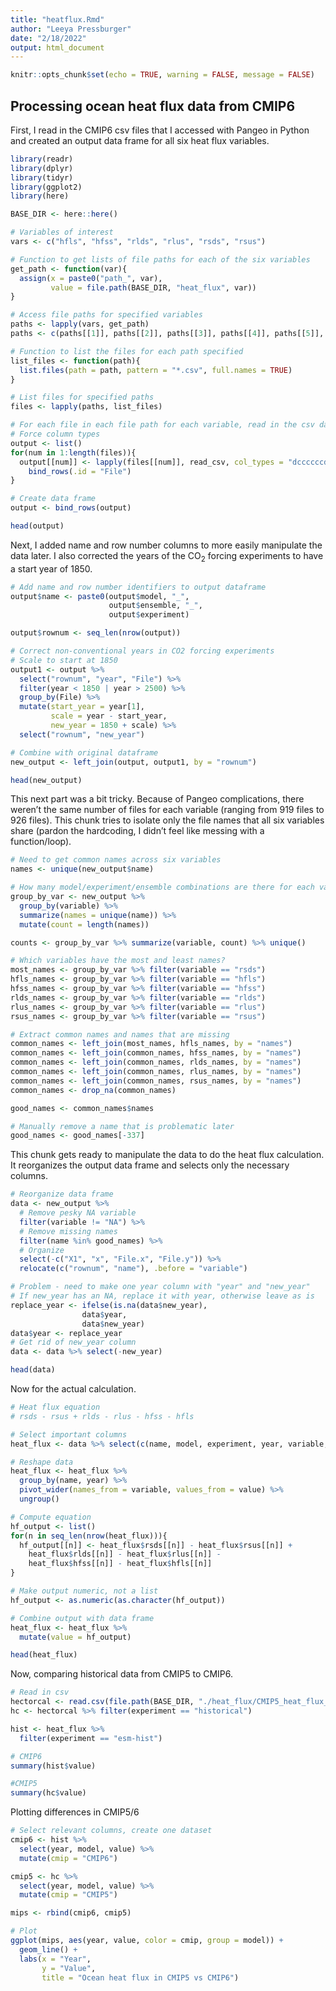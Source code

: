 ```yaml
---
title: "heatflux.Rmd"
author: "Leeya Pressburger"
date: "2/18/2022"
output: html_document
---
```


```r
knitr::opts_chunk$set(echo = TRUE, warning = FALSE, message = FALSE)
```

## Processing ocean heat flux data from CMIP6

First, I read in the CMIP6 csv files that I accessed with Pangeo in Python and 
created an output data frame for all six heat flux variables.

``` r
library(readr)
library(dplyr)
library(tidyr)
library(ggplot2)
library(here)

BASE_DIR <- here::here()

# Variables of interest
vars <- c("hfls", "hfss", "rlds", "rlus", "rsds", "rsus")

# Function to get lists of file paths for each of the six variables
get_path <- function(var){
  assign(x = paste0("path_", var), 
         value = file.path(BASE_DIR, "heat_flux", var))
}

# Access file paths for specified variables
paths <- lapply(vars, get_path)
paths <- c(paths[[1]], paths[[2]], paths[[3]], paths[[4]], paths[[5]], paths[[6]])

# Function to list the files for each path specified
list_files <- function(path){
  list.files(path = path, pattern = "*.csv", full.names = TRUE)
}

# List files for specified paths
files <- lapply(paths, list_files)

# For each file in each file path for each variable, read in the csv data
# Force column types
output <- list()
for(num in 1:length(files)){
  output[[num]] <- lapply(files[[num]], read_csv, col_types = "dccccccdd") %>%
    bind_rows(.id = "File")
}

# Create data frame
output <- bind_rows(output)

head(output)

```

Next, I added name and row number columns to more easily manipulate the data later.
I also corrected the years of the CO~2~ forcing experiments to have a start year of 1850. 

``` r
# Add name and row number identifiers to output dataframe
output$name <- paste0(output$model, "_", 
                      output$ensemble, "_", 
                      output$experiment)

output$rownum <- seq_len(nrow(output))

# Correct non-conventional years in CO2 forcing experiments
# Scale to start at 1850
output1 <- output %>%
  select("rownum", "year", "File") %>%
  filter(year < 1850 | year > 2500) %>%
  group_by(File) %>%
  mutate(start_year = year[1],
         scale = year - start_year,
         new_year = 1850 + scale) %>%
  select("rownum", "new_year")

# Combine with original dataframe
new_output <- left_join(output, output1, by = "rownum")

head(new_output)

```

This next part was a bit tricky. Because of Pangeo complications, there weren't the same number of files for each variable (ranging from 919 files to 926 files).
This chunk tries to isolate only the file names that all six variables share (pardon the hardcoding, I didn't feel like messing with a function/loop).

``` r
# Need to get common names across six variables
names <- unique(new_output$name)

# How many model/experiment/ensemble combinations are there for each variable?
group_by_var <- new_output %>%
  group_by(variable) %>%
  summarize(names = unique(name)) %>%
  mutate(count = length(names))

counts <- group_by_var %>% summarize(variable, count) %>% unique()

# Which variables have the most and least names?
most_names <- group_by_var %>% filter(variable == "rsds")
hfls_names <- group_by_var %>% filter(variable == "hfls")
hfss_names <- group_by_var %>% filter(variable == "hfss")
rlds_names <- group_by_var %>% filter(variable == "rlds")
rlus_names <- group_by_var %>% filter(variable == "rlus")
rsus_names <- group_by_var %>% filter(variable == "rsus")

# Extract common names and names that are missing
common_names <- left_join(most_names, hfls_names, by = "names")
common_names <- left_join(common_names, hfss_names, by = "names")
common_names <- left_join(common_names, rlds_names, by = "names")
common_names <- left_join(common_names, rlus_names, by = "names")
common_names <- left_join(common_names, rsus_names, by = "names")
common_names <- drop_na(common_names)

good_names <- common_names$names

# Manually remove a name that is problematic later
good_names <- good_names[-337]

```

This chunk gets ready to manipulate the data to do the heat flux calculation.
It reorganizes the output data frame and selects only the necessary columns.

``` r
# Reorganize data frame
data <- new_output %>%
  # Remove pesky NA variable
  filter(variable != "NA") %>%
  # Remove missing names
  filter(name %in% good_names) %>%
  # Organize
  select(-c("X1", "x", "File.x", "File.y")) %>%
  relocate(c("rownum", "name"), .before = "variable")

# Problem - need to make one year column with "year" and "new_year"
# If new_year has an NA, replace it with year, otherwise leave as is
replace_year <- ifelse(is.na(data$new_year), 
                data$year, 
                data$new_year)
data$year <- replace_year
# Get rid of new_year column
data <- data %>% select(-new_year)

head(data)
```

Now for the actual calculation.

``` r
# Heat flux equation
# rsds - rsus + rlds - rlus - hfss - hfls

# Select important columns
heat_flux <- data %>% select(c(name, model, experiment, year, variable, value))

# Reshape data
heat_flux <- heat_flux %>%
  group_by(name, year) %>%
  pivot_wider(names_from = variable, values_from = value) %>%
  ungroup()

# Compute equation
hf_output <- list()
for(n in seq_len(nrow(heat_flux))){
  hf_output[[n]] <- heat_flux$rsds[[n]] - heat_flux$rsus[[n]] + 
    heat_flux$rlds[[n]] - heat_flux$rlus[[n]] - 
    heat_flux$hfss[[n]] - heat_flux$hfls[[n]]
}

# Make output numeric, not a list
hf_output <- as.numeric(as.character(hf_output))

# Combine output with data frame
heat_flux <- heat_flux %>%
  mutate(value = hf_output)

head(heat_flux)

```

Now, comparing historical data from CMIP5 to CMIP6.

``` r
# Read in csv
hectorcal <- read.csv(file.path(BASE_DIR, "./heat_flux/CMIP5_heat_flux_final.csv"))
hc <- hectorcal %>% filter(experiment == "historical")

hist <- heat_flux %>%
  filter(experiment == "esm-hist")

# CMIP6
summary(hist$value)

#CMIP5
summary(hc$value)

```

Plotting differences in CMIP5/6

``` r
# Select relevant columns, create one dataset
cmip6 <- hist %>% 
  select(year, model, value) %>%
  mutate(cmip = "CMIP6")

cmip5 <- hc %>% 
  select(year, model, value) %>%
  mutate(cmip = "CMIP5")

mips <- rbind(cmip6, cmip5)

# Plot
ggplot(mips, aes(year, value, color = cmip, group = model)) +
  geom_line() +
  labs(x = "Year",
       y = "Value",
       title = "Ocean heat flux in CMIP5 vs CMIP6")

```
